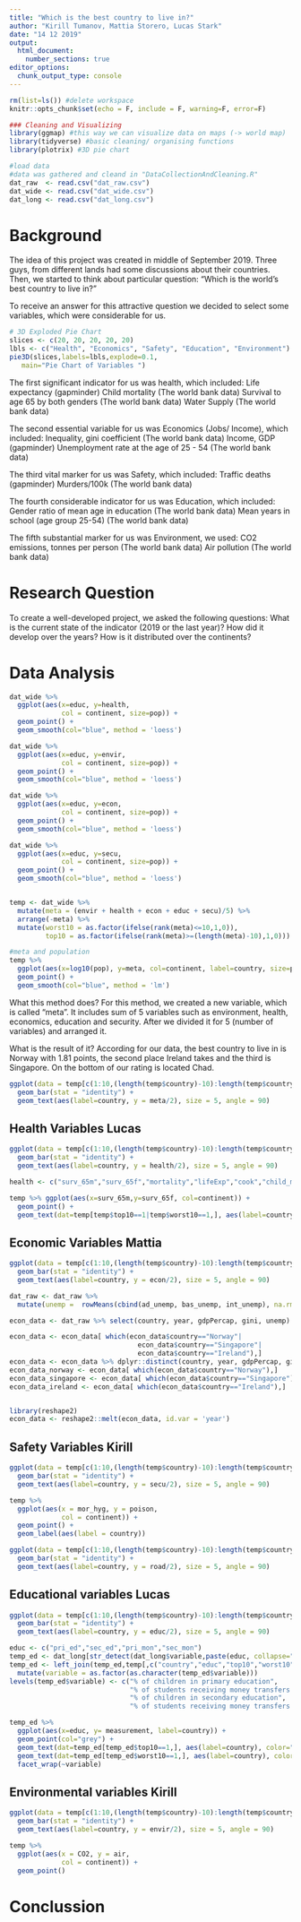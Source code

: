 ```yaml
---
title: "Which is the best country to live in?"
author: "Kirill Tumanov, Mattia Storero, Lucas Stark"
date: "14 12 2019"
output: 
  html_document:
    number_sections: true
editor_options: 
  chunk_output_type: console
---
```


```r
rm(list=ls()) #delete workspace
knitr::opts_chunk$set(echo = F, include = F, warning=F, error=F)

### Cleaning and Visualizing
library(ggmap) #this way we can visualize data on maps (-> world map)
library(tidyverse) #basic cleaning/ organising functions
library(plotrix) #3D pie chart

#load data
#data was gathered and cleand in "DataCollectionAndCleaning.R"
dat_raw  <- read.csv("dat_raw.csv")
dat_wide <- read.csv("dat_wide.csv")
dat_long <- read.csv("dat_long.csv")


```

# Background
The idea of this project was created in middle of September 2019.
Three guys, from different lands had some discussions about their countries.
Then, we started to think about particular question:
"Which is the world's best country to live in?"

To receive an answer for this attractive question we decided to select some 
variables, which were considerable for us.


```r
# 3D Exploded Pie Chart
slices <- c(20, 20, 20, 20, 20)
lbls <- c("Health", "Economics", "Safety", "Education", "Environment")
pie3D(slices,labels=lbls,explode=0.1,
   main="Pie Chart of Variables ")
```

The first significant indicator for us was health, which included: 
Life expectancy (gapminder)
Child mortality (The world bank data)
Survival to age 65 by both genders (The world bank data)
Water Supply (The world bank data)

The second essential variable for us was Economics (Jobs/ Income), which included:
Inequality, gini coefficient (The world bank data)
Income, GDP (gapminder)
Unemployment rate at the age of 25 - 54 (The world bank data)

The third vital marker for us was Safety, which included:
Traffic deaths (gapminder)
Murders/100k (The world bank data)

The fourth considerable indicator for us was Education, which included:
Gender ratio of mean age in education (The world bank data)
Mean years in school (age group 25-54) (The world bank data)

The fifth substantial marker for us was Environment, we used:
CO2 emissions, tonnes per person (The world bank data)
Air pollution (The world bank data)

# Research Question
To create a well-developed project, we asked the following questions:
What is the current state of the indicator (2019 or the last year)?
How did it develop over the years?
How is it distributed over the continents?


# Data Analysis
```r

dat_wide %>% 
  ggplot(aes(x=educ, y=health,
             col = continent, size=pop)) +
  geom_point() +
  geom_smooth(col="blue", method = 'loess') 

dat_wide %>% 
  ggplot(aes(x=educ, y=envir,
             col = continent, size=pop)) +
  geom_point() +
  geom_smooth(col="blue", method = 'loess') 

dat_wide %>% 
  ggplot(aes(x=educ, y=econ,
             col = continent, size=pop)) +
  geom_point() +
  geom_smooth(col="blue", method = 'loess') 

dat_wide %>% 
  ggplot(aes(x=educ, y=secu,
             col = continent, size=pop)) +
  geom_point() +
  geom_smooth(col="blue", method = 'loess') 
```

```r

```

```r
temp <- dat_wide %>%
  mutate(meta = (envir + health + econ + educ + secu)/5) %>%
  arrange(-meta) %>%
  mutate(worst10 = as.factor(ifelse(rank(meta)<=10,1,0)),
         top10 = as.factor(ifelse(rank(meta)>=(length(meta)-10),1,0)))

#meta and population
temp %>%
  ggplot(aes(x=log10(pop), y=meta, col=continent, label=country, size=pop)) +
  geom_point() +
  geom_smooth(col="blue", method = 'lm')
```

What this method does?
For this method, we created a new variable, which is called "meta". It includes sum of 5 variables 
such as environment, health, economics, education and security. After we divided it for 5 (number of variables) and arranged it.

What is the result of it?
According for our data, the best country to live in is Norway with 1.81 points, the second place Ireland takes and the
third is Singapore. On the bottom of our rating is located Chad.


```r
ggplot(data = temp[c(1:10,(length(temp$country)-10):length(temp$country)),], mapping = aes(x = -rank(meta), y = meta,  fill = continent)) +
  geom_bar(stat = "identity") +
  geom_text(aes(label=country, y = meta/2), size = 5, angle = 90)

```

## Health Variables Lucas
```r
ggplot(data = temp[c(1:10,(length(temp$country)-10):length(temp$country)),], mapping = aes(x = -rank(health), y = health,  fill = continent)) +
  geom_bar(stat = "identity") +
  geom_text(aes(label=country, y = health/2), size = 5, angle = 90)

health <- c("surv_65m","surv_65f","mortality","lifeExp","cook","child_mor")

temp %>% ggplot(aes(x=surv_65m,y=surv_65f, col=continent)) +
  geom_point() +
  geom_text(dat=temp[temp$top10==1|temp$worst10==1,], aes(label=country))

```

## Economic Variables Mattia
```r
ggplot(data = temp[c(1:10,(length(temp$country)-10):length(temp$country)),], mapping = aes(x = -rank(econ), y = econ,  fill = continent)) +
  geom_bar(stat = "identity") +
  geom_text(aes(label=country, y = econ/2), size = 5, angle = 90)

dat_raw <- dat_raw %>% 
  mutate(unemp =  rowMeans(cbind(ad_unemp, bas_unemp, int_unemp), na.rm=T))

econ_data <- dat_raw %>% select(country, year, gdpPercap, gini, unemp)

econ_data <- econ_data[ which(econ_data$country=="Norway"|
                                econ_data$country=="Singapore"|
                                econ_data$country=="Ireland"),]
econ_data <- econ_data %>% dplyr::distinct(country, year, gdpPercap, gini, unemp)
econ_data_norway <- econ_data[ which(econ_data$country=="Norway"),]
econ_data_singapore <- econ_data[ which(econ_data$country=="Singapore"),]
econ_data_ireland <- econ_data[ which(econ_data$country=="Ireland"),]


library(reshape2)
econ_data <- reshape2::melt(econ_data, id.var = 'year')


```

## Safety Variables Kirill
```r
ggplot(data = temp[c(1:10,(length(temp$country)-10):length(temp$country)),], mapping = aes(x = -rank(secu), y = secu,  fill = continent)) +
  geom_bar(stat = "identity") +
  geom_text(aes(label=country, y = secu/2), size = 5, angle = 90)

temp %>% 
  ggplot(aes(x = mor_hyg, y = poison,
             col = continent)) +
  geom_point() +
  geom_label(aes(label = country))

ggplot(data = temp[c(1:10,(length(temp$country)-10):length(temp$country)),], mapping = aes(x = -rank(road), y = road,  fill = continent)) +
  geom_bar(stat = "identity") +
  geom_text(aes(label=country, y = road/2), size = 5, angle = 90)
```

## Educational variables Lucas
```r
ggplot(data = temp[c(1:10,(length(temp$country)-10):length(temp$country)),], mapping = aes(x = -rank(educ), y = educ,  fill = continent)) +
  geom_bar(stat = "identity") +
  geom_text(aes(label=country, y = educ/2), size = 5, angle = 90)

educ <- c("pri_ed","sec_ed","pri_mon","sec_mon")
temp_ed <- dat_long[str_detect(dat_long$variable,paste(educ, collapse="|")),]
temp_ed <- left_join(temp_ed,temp[,c("country","educ","top10","worst10")],by="country") %>%
  mutate(variable = as.factor(as.character(temp_ed$variable)))
levels(temp_ed$variable) <- c("% of children in primary education",
                              "% of students receiving money transfers from state for primary education",
                              "% of children in secondary education",
                              "% of students receiving money transfers from state for secondary education")

temp_ed %>%
  ggplot(aes(x=educ, y= measurement, label=country)) +
  geom_point(col="grey") +
  geom_text(dat=temp_ed[temp_ed$top10==1,], aes(label=country), color="green", size=3)+
  geom_text(dat=temp_ed[temp_ed$worst10==1,], aes(label=country), color="red", size=3) +
  facet_wrap(~variable)

```

## Environmental variables Kirill
```r
ggplot(data = temp[c(1:10,(length(temp$country)-10):length(temp$country)),], mapping = aes(x = -rank(envir), y = envir,  fill = continent)) +
  geom_bar(stat = "identity") +
  geom_text(aes(label=country, y = envir/2), size = 5, angle = 90)

temp %>% 
  ggplot(aes(x = CO2, y = air,
             col = continent)) +
  geom_point()
```

# Conclussion
